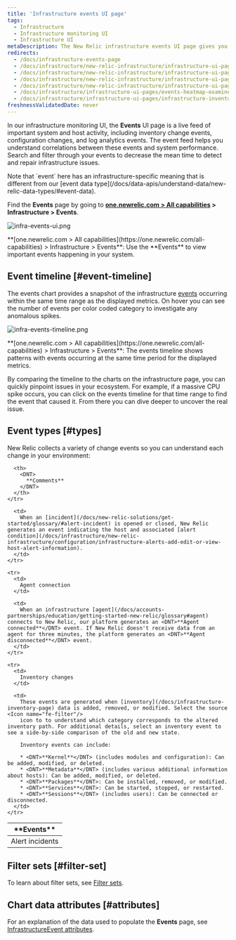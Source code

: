 ```yaml
---
title: 'Infrastructure events UI page'
tags:
  - Infrastructure
  - Infrastructure monitoring UI
  - Infrastructure UI
metaDescription: The New Relic infrastructure events UI page gives you a unified timeline of important changes and events in your architecture.
redirects:
  - /docs/infrastructure-events-page
  - /docs/infrastructure/new-relic-infrastructure/infrastructure-ui-pages/infrastructure-events-page-live-feed-every-agent
  - /docs/infrastructure/new-relic-infrastructure/infrastructure-ui-pages/infrastructure-events-page
  - /docs/infrastructure/new-relic-infrastructure/infrastructure-ui-pages/infrastructure-events-page-live-feed-every-config-change
  - /docs/infrastructure/new-relic-infrastructure/infrastructure-ui-pages/events-heatmap-examine-patterns-time-range 
  - /docs/infrastructure/infrastructure-ui-pages/events-heatmap-examine-patterns-time-range
  - /docs/infrastructure/infrastructure-ui-pages/infrastructure-inventory-page-search-your-entire-infrastructure
freshnessValidatedDate: never
---
```


In our infrastructure monitoring UI, the <DNT>**Events**</DNT> UI page is a live feed of important system and host activity, including inventory change events, configuration changes, and log analytics events. The event feed helps you understand correlations between these events and system performance. Search and filter through your events to decrease the mean time to detect and repair infrastructure issues.

<Callout variant="tip">
  Note that `event` here has an infrastructure-specific meaning that is different from our [event data type](/docs/data-apis/understand-data/new-relic-data-types/#event-data).
</Callout>

Find the <DNT>**Events**</DNT> page by going to <DNT>**[one.newrelic.com > All capabilities](https://one.newrelic.com/all-capabilities) > Infrastructure > Events**</DNT>.

<img
  title="infra-events-ui.png"
  alt="infra-events-ui.png"
  src="/images/infrastructure_screenshot-crop_events.webp"
/>

<figcaption>
  <DNT>**[one.newrelic.com > All capabilities](https://one.newrelic.com/all-capabilities) > Infrastructure > Events**</DNT>: Use the <DNT>**Events**</DNT> to view important events happening in your system.
</figcaption>

## Event timeline [#event-timeline]

The events chart provides a snapshot of the infrastructure [events](/docs/infrastructure/new-relic-infrastructure/infrastructure-ui-pages/infrastructure-events-page) occurring within the same time range as the displayed metrics. On hover you can see the number of events per color coded category to investigate any anomalous spikes.

<img
  title="infra-events-timeline.png"
  alt="infra-events-timeline.png"
  src="/images/infrastructure_screenshot-crop_events-timeline.webp"
/>

<figcaption>
  <DNT>**[one.newrelic.com > All capabilities](https://one.newrelic.com/all-capabilities) > Infrastructure > Events**</DNT>: The events timeline shows patterns with events occurring at the same time period for the displayed metrics.
</figcaption>

By comparing the timeline to the charts on the infrastructure page, you can quickly pinpoint issues in your ecosystem. For example, if a massive CPU spike occurs, you can click on the events timeline for that time range to find the event that caused it. From there you can dive deeper to uncover the real issue.

## Event types [#types]

New Relic collects a variety of change events so you can understand each change in your environment:

<table>
  <thead>
    <tr>
      <th style={{ width: "200px" }}>
        <DNT>
          **Events**
        </DNT>
      </th>

      <th>
        <DNT>
          **Comments**
        </DNT>
      </th>
    </tr>
  </thead>

  <tbody>
    <tr>
      <td>
        Alert incidents
      </td>

      <td>
        When an [incident](/docs/new-relic-solutions/get-started/glossary/#alert-incident) is opened or closed, New Relic generates an event indicating the host and associated [alert condition](/docs/infrastructure/new-relic-infrastructure/configuration/infrastructure-alerts-add-edit-or-view-host-alert-information).
      </td>
    </tr>

    <tr>
      <td>
        Agent connection
      </td>

      <td>
        When an infrastructure [agent](/docs/accounts-partnerships/education/getting-started-new-relic/glossary#agent) connects to New Relic, our platform generates an <DNT>**Agent connected**</DNT> event. If New Relic doesn't receive data from an agent for three minutes, the platform generates an <DNT>**Agent disconnected**</DNT> event.
      </td>
    </tr>

    <tr>
      <td>
        Inventory changes
      </td>

      <td>
        These events are generated when [inventory](/docs/infrastructure-inventory-page) data is added, removed, or modified. Select the source <Icon name="fe-filter"/>
        icon to to understand which category corresponds to the altered inventory path. For additional details, select an inventory event to see a side-by-side comparison of the old and new state.

        Inventory events can include:

        * <DNT>**Kernel**</DNT> (includes modules and configuration): Can be added, modified, or deleted.
        * <DNT>**Metadata**</DNT> (includes various additional information about hosts): Can be added, modified, or deleted.
        * <DNT>**Packages**</DNT>: Can be installed, removed, or modified.
        * <DNT>**Services**</DNT>: Can be started, stopped, or restarted.
        * <DNT>**Sessions**</DNT> (includes users): Can be connected or disconnected.
      </td>
    </tr>
  </tbody>
</table>

## Filter sets [#filter-set]

To learn about filter sets, see [Filter sets](/docs/infrastructure/infrastructure-ui-pages/infrastructure-inventory-page-search-your-entire-infrastructure#filter-sets).

## Chart data attributes [#attributes]

For an explanation of the data used to populate the <DNT>**Events**</DNT> page, see [InfrastructureEvent attributes](/attribute-dictionary/?event=InfrastructureEvent).
